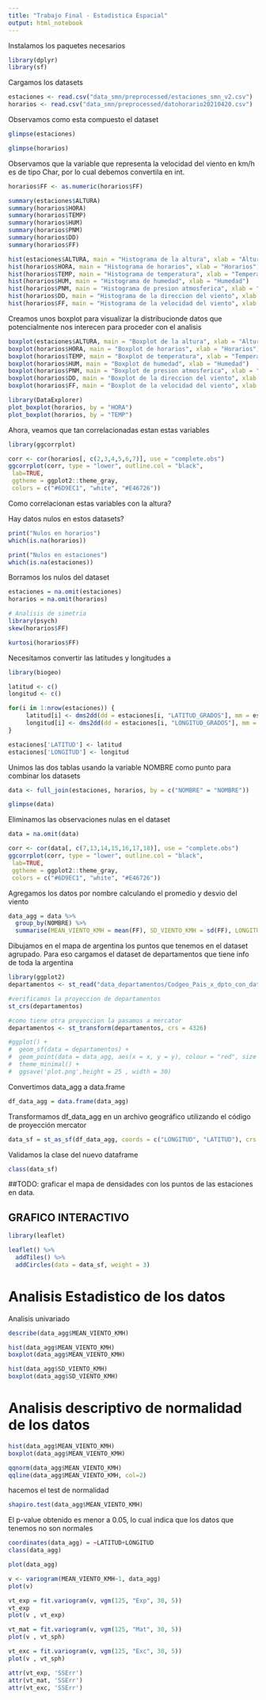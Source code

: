 ```yaml
---
title: "Trabajo Final - Estadistica Espacial"
output: html_notebook
---
```


Instalamos los paquetes necesarios
```r
library(dplyr)
library(sf)
```

Cargamos los datasets
```r
estaciones <- read.csv("data_smn/preprocessed/estaciones_smn_v2.csv")
horarios <- read.csv("data_smn/preprocessed/datohorario20210420.csv")
```

Observamos como esta compuesto el dataset
```r
glimpse(estaciones)
```

```r
glimpse(horarios)
```
Observamos que la variable que representa la velocidad del viento en km/h es de tipo Char, por lo cual debemos convertila en int.
```r
horarios$FF <- as.numeric(horarios$FF)
```


```r
summary(estaciones$ALTURA)
summary(horarios$HORA)
summary(horarios$TEMP)
summary(horarios$HUM)
summary(horarios$PNM)
summary(horarios$DD)
summary(horarios$FF)
```
```r
hist(estaciones$ALTURA, main = "Histograma de la altura", xlab = "Altura")
hist(horarios$HORA, main = "Histograma de horarios", xlab = "Horarios")
hist(horarios$TEMP, main = "Histograma de temperatura", xlab = "Temperatura")
hist(horarios$HUM, main = "Histograma de humedad", xlab = "Humedad")
hist(horarios$PNM, main = "Histograma de presion atmosferica", xlab = "Presion Atmosferica")
hist(horarios$DD, main = "Histograma de la direccion del viento", xlab = "Direccion del viento")
hist(horarios$FF, main = "Histograma de la velocidad del viento", xlab = "Velocidad del viento")
```
Creamos unos boxplot para visualizar la distribucionde datos que potencialmente nos interecen para proceder con el analisis
```r
boxplot(estaciones$ALTURA, main = "Boxplot de la altura", xlab = "Altura")
boxplot(horarios$HORA, main = "Boxplot de horarios", xlab = "Horarios")
boxplot(horarios$TEMP, main = "Boxplot de temperatura", xlab = "Temperatura")
boxplot(horarios$HUM, main = "Boxplot de humedad", xlab = "Humedad")
boxplot(horarios$PNM, main = "Boxplot de presion atmosferica", xlab = "Presion Atmosferica")
boxplot(horarios$DD, main = "Boxplot de la direccion del viento", xlab = "Direccion del viento")
boxplot(horarios$FF, main = "Boxplot de la velocidad del viento", xlab = "Velocidad del viento")
```

```r
library(DataExplorer)
plot_boxplot(horarios, by = "HORA")
plot_boxplot(horarios, by = "TEMP")
```
Ahora, veamos que tan correlacionadas estan estas variables
```r
library(ggcorrplot)

corr <- cor(horarios[, c(2,3,4,5,6,7)], use = "complete.obs")
ggcorrplot(corr, type = "lower", outline.col = "black",
 lab=TRUE,
 ggtheme = ggplot2::theme_gray,
 colors = c("#6D9EC1", "white", "#E46726"))
```
Como correlacionan estas variables con la altura?

Hay datos nulos en estos datasets?
```r
print("Nulos en horarios")
which(is.na(horarios))
```

```r
print("Nulos en estaciones")
which(is.na(estaciones))
```
Borramos los nulos del dataset
```r
estaciones = na.omit(estaciones)
horarios = na.omit(horarios)
```

```r
# Analisis de simetria
library(psych)
skew(horarios$FF)

kurtosi(horarios$FF)
```


Necesitamos convertir las latitudes y longitudes a
```r
library(biogeo)

latitud <- c()
longitud <- c()

for(i in 1:nrow(estaciones)) {
     latitud[i] <- dms2dd(dd = estaciones[i, "LATITUD_GRADOS"], mm = estaciones[i, "LATITUD_MINUTOS"], ss = 0, ns = "S")
     longitud[i] <- dms2dd(dd = estaciones[i, "LONGITUD_GRADOS"], mm = estaciones[i, "LONGITUD_MINUTOS"], ss = 0, ns = "S")
}

estaciones['LATITUD'] <- latitud
estaciones['LONGITUD'] <- longitud

```


Unimos las dos tablas usando la variable NOMBRE como punto para combinar los datasets
```r
data <- full_join(estaciones, horarios, by = c("NOMBRE" = "NOMBRE"))

glimpse(data)
```
Eliminamos las observaciones nulas en el dataset
```r
data = na.omit(data)
```

```r
corr <- cor(data[, c(7,13,14,15,16,17,18)], use = "complete.obs")
ggcorrplot(corr, type = "lower", outline.col = "black",
 lab=TRUE,
 ggtheme = ggplot2::theme_gray,
 colors = c("#6D9EC1", "white", "#E46726"))
```


Agregamos los datos por nombre calculando el promedio y desvio del viento
```r
data_agg = data %>%
  group_by(NOMBRE) %>%
  summarise(MEAN_VIENTO_KMH = mean(FF), SD_VIENTO_KMH = sd(FF), LONGITUD = unique(LONGITUD), LATITUD = unique(LATITUD), .groups = "keep")
```

Dibujamos en el mapa de argentina los puntos que tenemos en el dataset agrupado. Para eso
cargamos el dataset de departamentos que tiene info de toda la argentina
```r
library(ggplot2)
departamentos <- st_read("data_departamentos/Codgeo_Pais_x_dpto_con_datos/pxdptodatosok.shp")

#verificamos la proyeccion de departamentos
st_crs(departamentos)

#como tiene otra proyeccion la pasamos a mercator
departamentos <- st_transform(departamentos, crs = 4326)

#ggplot() +
#  geom_sf(data = departamentos) +
#  geom_point(data = data_agg, aes(x = x, y = y), colour = "red", size = 1) +
#  theme_minimal() +
#  ggsave('plot.png',height = 25 , width = 30)
```

Convertimos data_agg a data.frame
```r
df_data_agg = data.frame(data_agg)
```

Transformamos df_data_agg en un archivo geográfico utilizando el código de proyección mercator
```r
data_sf = st_as_sf(df_data_agg, coords = c("LONGITUD", "LATITUD"), crs = 4326)
```

Validamos la clase del nuevo dataframe
```r
class(data_sf)
```
##TODO: graficar el mapa de densidades con los puntos de las estaciones en data.

## GRAFICO INTERACTIVO ##
```r
library(leaflet)

leaflet() %>%
  addTiles() %>%
  addCircles(data = data_sf, weight = 3)

```
# Analisis Estadistico de los datos

Analisis univariado
```r
describe(data_agg$MEAN_VIENTO_KMH)
```


```r
hist(data_agg$MEAN_VIENTO_KMH)
boxplot(data_agg$MEAN_VIENTO_KMH)
```
```r
hist(data_agg$SD_VIENTO_KMH)
boxplot(data_agg$SD_VIENTO_KMH)
```
# Analisis descriptivo de normalidad de los datos
```r
hist(data_agg$MEAN_VIENTO_KMH)
boxplot(data_agg$MEAN_VIENTO_KMH)
```
```r
qqnorm(data_agg$MEAN_VIENTO_KMH)
qqline(data_agg$MEAN_VIENTO_KMH, col=2)
```
hacemos el test de normalidad
```r
shapiro.test(data_agg$MEAN_VIENTO_KMH)
```
El p-value obtenido es menor a 0.05, lo cual indica que los datos que tenemos no son normales



```r
coordinates(data_agg) = ~LATITUD+LONGITUD
class(data_agg)
```
```r
plot(data_agg)
```
```r
v <- variogram(MEAN_VIENTO_KMH~1, data_agg)
plot(v)
```
```r
vt_exp = fit.variogram(v, vgm(125, "Exp", 30, 5))
vt_exp
plot(v , vt_exp)
```
```r
vt_mat = fit.variogram(v, vgm(125, "Mat", 30, 5))
plot(v , vt_sph)
```
```r
vt_exc = fit.variogram(v, vgm(125, "Exc", 30, 5))
plot(v , vt_sph)
```

```r
attr(vt_exp, 'SSErr')
attr(vt_mat, 'SSErr')
attr(vt_exc, 'SSErr')
```

